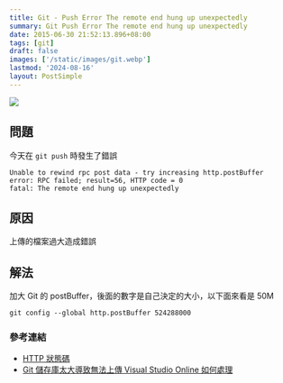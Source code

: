 ```yaml
---
title: Git - Push Error The remote end hung up unexpectedly
summary: Git Push Error The remote end hung up unexpectedly
date: 2015-06-30 21:52:13.896+08:00
tags: [git]
draft: false
images: ['/static/images/git.webp']
lastmod: '2024-08-16'
layout: PostSimple
---
```


![](https://image.cashwu.com/git.webp)

## 問題

今天在 `git push` 時發生了錯誤

```shell
Unable to rewind rpc post data - try increasing http.postBuffer
error: RPC failed; result=56, HTTP code = 0
fatal: The remote end hung up unexpectedly
```

## 原因

上傳的檔案過大造成錯誤

## 解法

加大 Git 的 postBuffer，後面的數字是自己決定的大小，以下面來看是 50M

```shell
git config --global http.postBuffer 524288000
```

### 參考連結

- [HTTP 狀態碼](https://zh.wikipedia.org/wiki/HTTP%E7%8A%B6%E6%80%81%E7%A0%81)
- [Git 儲存庫太大導致無法上傳 Visual Studio Online 如何處理](http://blog.miniasp.com/post/2014/09/07/Handle-large-Git-repository-on-Visual-Studio-Online.aspx)
